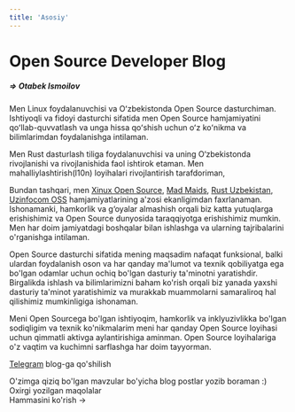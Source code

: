 ```yaml
---
title: 'Asosiy'
---
```



# Open Source Developer Blog

##### => Otabek Ismoilov

Men Linux foydalanuvchisi va Oʻzbekistonda Open Source dasturchiman. Ishtiyoqli va fidoyi dasturchi sifatida men Open Source hamjamiyatini qoʻllab-quvvatlash va unga hissa qoʻshish uchun oʻz koʻnikma va bilimlarimdan foydalanishga intilaman.

Men Rust dasturlash tiliga foydalanuvchisi va uning O‘zbekistonda rivojlanishi va rivojlanishida faol ishtirok etaman. Men mahalliylashtirish(l10n) loyihalari rivojlantirish tarafdoriman,

Bundan tashqari, men [Xinux Open Source](https://www.xinux.uz/), [Mad Maids](https://github.com/mad-maids), [Rust Uzbekistan](https://github.com/rust-lang-uz), [Uzinfocom OSS](https://github.com/uzinfocom-org) hamjamiyatlarining a'zosi ekanligimdan faxrlanaman. Ishonamanki, hamkorlik va g‘oyalar almashish orqali biz katta yutuqlarga erishishimiz va Open Source dunyosida taraqqiyotga erishishimiz mumkin. Men har doim jamiyatdagi boshqalar bilan ishlashga va ularning tajribalarini o'rganishga intilaman.

Open Source dasturchi sifatida mening maqsadim nafaqat funksional, balki ulardan foydalanish oson va har qanday ma'lumot va texnik qobiliyatga ega bo'lgan odamlar uchun ochiq bo'lgan dasturiy ta'minotni yaratishdir. Birgalikda ishlash va bilimlarimizni baham ko'rish orqali biz yanada yaxshi dasturiy ta'minot yaratishimiz va murakkab muammolarni samaraliroq hal qilishimiz mumkinligiga ishonaman.

Meni Open Sourcega bo'lgan ishtiyoqim, hamkorlik va inklyuzivlikka bo'lgan sodiqligim va texnik ko'nikmalarim meni har qanday Open Source loyihasi uchun qimmatli aktivga aylantirishiga aminman. Open Source loyihalariga o'z vaqtim va kuchimni sarflashga har doim tayyorman.

[Telegram](https://t.me/Otabek_Ismoilov) blog-ga qo'shilish

<div className="mt-8">
  <Tabs items={[]}>
    <Tab>
      <div className="mb-8">
        O'zimga qiziq bo'lgan mavzular bo'yicha blog postlar yozib boraman :)
      </div>
      <div className="mb-4 text-xl font-bold">Oxirgi yozilgan maqolalar</div>
      <Cards num={3}>
        <Card
          title="OS va Kernelga Kirish"
          description=""
          icon="▶️"
          href="/tutorials/article/linux-kernel"
        />
        <Card
          title="WebAssembly WASM"
          description=""
          icon="▶️"
          href="/tutorials/article/wasm"
        />
        <Card
          title="Kernel nima va u qanday ishlaydi?"
          description=""
          icon="▶️"
          href="/tutorials/article/kernel"
        />
      </Cards>
      <div className="text-right mt-4">
        <Link href="tutorials/all">Hammasini ko'rish →</Link>
      </div>
    </Tab>
    <Tab>
    </Tab>
    <Tab>
    </Tab>
  </Tabs>
</div>
